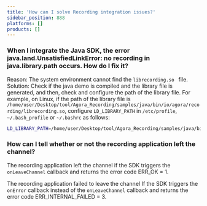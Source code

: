 ```yaml
---
title: 'How can I solve Recording integration issues?'
sidebar_position: 888
platforms: []
products: []
---
```



### When I integrate the Java SDK, the error java.land.UnsatisfiedLinkError: no recording in java.library.path occurs. How do I fix it?

Reason: The system environment cannot find the `librecording.so ` file.
Solution: Check if the java demo is compiled and the library file is generated, and then, check and configure the path of the library file.
For example, on Linux, if the path of the library file is `/home/user/Desktop/tool/Agora_Recording/samples/java/bin/io/agora/recording/librecording.so`, configure `LD_LIBRARY_PATH` in `/etc/profile`, `~/.bash_profile` or `~/.bashrc` as follows:

```bash
LD_LIBRARY_PATH=/home/user/Desktop/tool/Agora_Recording/samples/java/bin/io/agora/recording/librecording.so
```

### How can I tell whether or not the recording application left the channel?

The recording application left the channel if the SDK triggers the `onLeaveChannel` callback and returns the error code ERR_OK = 1.

The recording application failed to leave the channel If the SDK triggers the `onError` callback instead of the `onLeaveChannel` callback and returns the error code ERR_INTERNAL_FAILED = 3.
